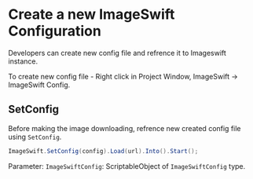 # Create a new ImageSwift Configuration

Developers can create new config file and refrence it to Imageswift instance.

To create new config file - Right click in Project Window, ImageSwift -> ImageSwift Config.

## SetConfig
Before making the image downloading, refrence new created config file using `SetConfig`.

```csharp
ImageSwift.SetConfig(config).Load(url).Into().Start();
```
Parameter:
`ImageSwiftConfig`: ScriptableObject of `ImageSwiftConfig` type.
